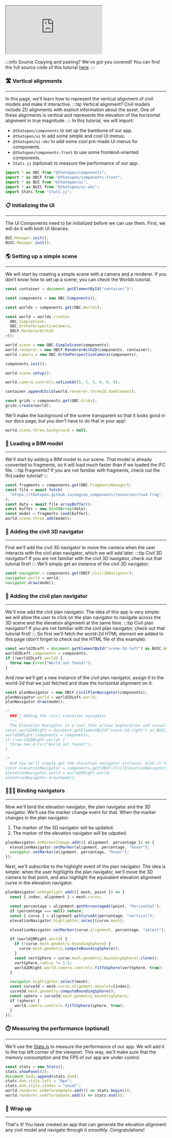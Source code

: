 <iframe src="https://thatopen.github.io/engine_components/examples/CivilElevationNavigator"></iframe>

:::info Source
Copying and pasting? We've got you covered! You can find the full source code of this tutorial [here](https://github.com/ThatOpen/engine_components/blob/main/packages/front/src/civil/CivilElevationNavigator/example.ts).
:::

### 🛣️ Vertical alignments
---
In this page, we'll learn how to represent the vertical alignment of civil models and make it interactive.
:::tip Vertical alignment?
Civil models include 2D alignments with explicit information about the asset. One of these alignments is vertical and represents the elevation of the horizontal alignment in true magnitude. 
:::
In this tutorial, we will import:
- `@thatopen/components` to set up the barebone of our app.
- `@thatopen/ui` to add some simple and cool UI menus.
- `@thatopen/ui-obc` to add some cool pre-made UI menus for components.
- `@thatopen/components-front` to use some frontend-oriented components.
- `Stats.js` (optional) to measure the performance of our app.

```js
import * as OBC from "@thatopen/components";
import * as OBCF from "@thatopen/components-front";
import * as BUI from "@thatopen/ui";
import * as BUIC from "@thatopen/ui-obc";
import Stats from "stats.js";
```
### 📋 Initializing the UI
---
The UI Components need to be initialized before we can use them. First, we will do it with both UI libraries:

```js
BUI.Manager.init();
BUIC.Manager.init();
```
### 🌎 Setting up a simple scene
---
We will start by creating a simple scene with a camera and a renderer. If you don't know how to set up a scene, you can check the Worlds tutorial.

```js
const container = document.getElementById("container")!;

const components = new OBC.Components();

const worlds = components.get(OBC.Worlds);

const world = worlds.create<
  OBC.SimpleScene,
  OBC.OrthoPerspectiveCamera,
  OBCF.RendererWith2D
>();

world.scene = new OBC.SimpleScene(components);
world.renderer = new OBCF.RendererWith2D(components, container);
world.camera = new OBC.OrthoPerspectiveCamera(components);

components.init();

world.scene.setup();

world.camera.controls.setLookAt(5, 5, 5, 0, 0, 0);

container.appendChild(world.renderer.three2D.domElement);

const grids = components.get(OBC.Grids);
grids.create(world);
```
We'll make the background of the scene transparent so that it looks good in our docs page, but you don't have to do that in your app!

```js
world.scene.three.background = null;
```
### 🧳 Loading a BIM model
---
We'll start by adding a BIM model to our scene. That model is already converted to fragments, so it will load much faster than if we loaded the IFC file.
:::tip Fragments?
If you are not familiar with fragments, check out the IfcLoader tutorial!
:::

```js
const fragments = components.get(OBC.FragmentsManager);
const file = await fetch(
  "https://thatopen.github.io/engine_components/resources/road.frag",
);
const data = await file.arrayBuffer();
const buffer = new Uint8Array(data);
const model = fragments.load(buffer);
world.scene.three.add(model);
```
### 🚕 Adding the civil 3D navigator
---
First we'll add the civil 3D navigator to move the camera when the user interacts with the civil plan navigator, which we will add later.
:::tip Civil 3D navigator?
If you are not familiar with the civil 3D navigator, check out that tutorial first!
:::
We'll simply get an instance of the civil 3D navigator:

```js
const navigator = components.get(OBCF.Civil3DNavigator);
navigator.world = world;
navigator.draw(model);
```
### 🚗 Adding the civil plan navigator
---
We'll now add the civil plan navigator. The idea of this app is very simple: we will allow the user to click on the plan navigator to navigate across the 3D scene and the elevation alignment at the same time.
:::tip Civil plan navigator?
If you are not familiar with the civil plan navigator, check out that tutorial first!
:::
So first we'll fetch the world-2d HTML element we added to this page (don't forget to check out the HTML file of this example):

```js
const world2DLeft = document.getElementById("scene-2d-left") as BUIC.World2D;
world2DLeft.components = components;
if (!world2DLeft.world) {
  throw new Error("World not found!");
}
```
And now we'll get a new instance of the civil plan navigator, assign it to the world-2d that we just fetched and draw the horizontal alignment on it:

```js
const planNavigator = new OBCF.CivilPlanNavigator(components);
planNavigator.world = world2DLeft.world;
planNavigator.draw(model);

/*
  ### 🚒 Adding the civil elevation navigator
  ---
  The Elevation Navigator is a tool that allows exploration and visualization of the vertical alignment of civil models. We'll start by fetching the other world-2d we added to this page (again, don't forget to check out the HTML file of this example):
const world2DRight = document.getElementById("scene-2d-right") as BUIC.World2D;
world2DRight.components = components;
if (!world2DRight.world) {
  throw new Error("World not found!");
}

/*
  And now we'll simply get the elevation navigator instance, bind it to the previous world-2d and draw the vertical alignment of the civil model we added to the scene:
const elevationNavigator = components.get(OBCF.CivilElevationNavigator);
elevationNavigator.world = world2DRight.world;
elevationNavigator.draw(model);
```
### 🚗🚕🚒 Binding navigators
---
Now we'll bind the elevation navigator, the plan navigator and the 3D navigator. We'll use the marker change event for that. When the marker changes in the plan navigator:
1. The marker of the 3D navigator will be updated.
2. The marker of the elevation navigator will be udpated.

```js
planNavigator.onMarkerChange.add(({ alignment, percentage }) => {
  elevationNavigator.setMarker(alignment, percentage, "hover");
  navigator.setMarker(alignment, percentage, "hover");
});
```
Next, we'll subscribe to the highlight event of the plan navigator. The idea is simple: when the user highlights the plan navigator, we'll move the 3D camera to that point, and also highlight the equivalent elevation alignment curve in the elevation navigator.

```js
planNavigator.onHighlight.add(({ mesh, point }) => {
  const { index, alignment } = mesh.curve;

  const percentage = alignment.getPercentageAt(point, "horizontal");
  if (percentage === null) return;
  const { curve } = alignment.getCurveAt(percentage, "vertical");
  elevationNavigator.highlighter.select(curve.mesh);

  elevationNavigator.setMarker(curve.alignment, percentage, "select");

  if (world2DRight.world) {
    if (!curve.mesh.geometry.boundingSphere) {
      curve.mesh.geometry.computeBoundingSphere();
    }
    const vertSphere = curve.mesh.geometry.boundingSphere!.clone();
    vertSphere.radius *= 1.5;
    world2DRight.world.camera.controls.fitToSphere(vertSphere, true);
  }

  navigator.highlighter.select(mesh);
  const curve3d = mesh.curve.alignment.absolute[index];
  curve3d.mesh.geometry.computeBoundingSphere();
  const sphere = curve3d.mesh.geometry.boundingSphere;
  if (sphere) {
    world.camera.controls.fitToSphere(sphere, true);
  }
});
```
### ⏱️ Measuring the performance (optional)
---
We'll use the [Stats.js](https://github.com/mrdoob/stats.js) to measure the performance of our app. We will add it to the top left corner of the viewport. This way, we'll make sure that the memory consumption and the FPS of our app are under control.

```js
const stats = new Stats();
stats.showPanel(2);
document.body.append(stats.dom);
stats.dom.style.left = "0px";
stats.dom.style.zIndex = "unset";
world.renderer.onBeforeUpdate.add(() => stats.begin());
world.renderer.onAfterUpdate.add(() => stats.end());
```
### 🎉 Wrap up
---
That's it! You have created an app that can generate the elevation alignment any civil model and navigate through it smoothly. Congratulations!

